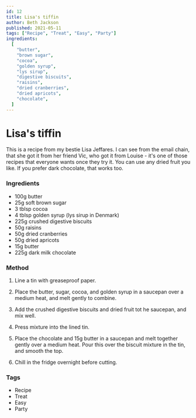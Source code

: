 ```yaml
---
id: 12
title: Lisa's tiffin
author: Beth Jackson
published: 2021-05-11
tags: ["Recipe", "Treat", "Easy", "Party"]
ingredients:
  [
    "butter",
    "brown sugar",
    "cocoa",
    "golden syrup",
    "lys sirup",
    "digestive biscuits",
    "raisins",
    "dried cranberries",
    "dried apricots",
    "chocolate",
  ]
---
```


# Lisa's tiffin

This is a recipe from my bestie Lisa Jeffares. I can see from the email chain, that she got it from her friend Vic, who got it from Louise - it's one of those recipes that everyone wants once they try it. You can use any dried fruit you like. If you prefer dark chocolate, that works too.

### Ingredients

- 100g butter
- 25g soft brown sugar
- 3 tblsp cocoa
- 4 tblsp golden syrup (lys sirup in Denmark)
- 225g crushed digestive biscuits
- 50g raisins
- 50g dried cranberries
- 50g dried apricots
- 15g butter
- 225g dark milk chocolate

### Method

1. Line a tin with greaseproof paper.

2. Place the butter, sugar, cocoa, and golden syrup in a saucepan over a medium heat, and melt gently to combine.

3. Add the crushed digestive biscuits and dried fruit tot he saucepan, and mix well.

4. Press mixture into the lined tin.

5. Place the chocolate and 15g butter in a saucepan and melt together gently over a medium heat. Pour this over the biscuit mixture in the tin, and smooth the top.

6. Chill in the fridge overnight before cutting.

### Tags

- Recipe
- Treat
- Easy
- Party
